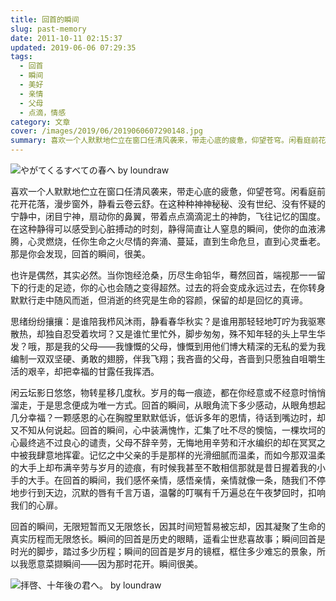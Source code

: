 ```yaml
---
title: 回首的瞬间
slug: past-memory
date: 2011-10-11 02:15:37
updated: 2019-06-06 07:29:35
tags:
  - 回首
  - 瞬间
  - 美好
  - 亲情
  - 父母
  - 点滴，情感
category: 文章
cover: /images/2019/06/2019060607290148.jpg
summary: 喜欢一个人默默地伫立在窗口任清风袭来，带走心底的疲惫，仰望苍穹。闲看庭前花开花落，漫步窗外，静看云卷云舒。
---
```


![やがてくるすべての春へ by loundraw](/images/2019/06/2019060607242852.jpg)

喜欢一个人默默地伫立在窗口任清风袭来，带走心底的疲惫，仰望苍穹。闲看庭前花开花落，漫步窗外，静看云卷云舒。在这种种神神秘秘、没有世纪、没有怀疑的宁静中，闭目宁神，扇动你的鼻翼，带着点点滴滴泥土的神韵，飞往记忆的国度。在这种静得可以感受到心脏搏动的时刻，静得简直让人窒息的瞬间，使你的血液沸腾，心灵燃烧，任你生命之火尽情的奔涌、蔓延，直到生命危旦，直到心灵垂老。那是你会发现，回首的瞬间，很美。

也许是偶然，其实必然。当你饱经沧桑，历尽生命铅华，蓦然回首，端视那一一留下的行走的足迹，你的心也会随之变得超然。过去的将会变成永远过去，在你转身默默行走中随风而逝，但消逝的终究是生命的容颜，保留的却是回忆的真谛。

思绪纷纷攘攘：是谁陪我栉风沐雨，静看春华秋实？是谁用那轻轻地叮咛为我驱寒散热，却独自忍受着坎坷？又是谁忙里忙外，脚步匆匆，殊不知年轻的头上早生华发？哦，那是我的父母——我慷慨的父母，慷慨到用他们博大精深的无私的爱为我编制一双双坚硬、勇敢的翅膀，伴我飞翔；我吝啬的父母，吝啬到只愿独自咀嚼生活的艰辛，却把幸福的甘露任我挥洒。

闲云坛影日悠悠，物转星移几度秋。岁月的每一痕迹，都在你经意或不经意时悄悄溜走，于是思念便成为唯一方式。回首的瞬间，从眼角流下多少感动，从眼角想起几分幸福？一颗感恩的心在胸膛里默默低诉，低诉多年的恩情，待话到嘴边时，却又不知从何说起。回首的瞬间，心中装满愧怍，汇集了吐不尽的懊恼，一棵坎坷的心最终逃不过良心的谴责，父母不辞辛劳，无悔地用辛劳和汗水编织的却在冥冥之中被我肆意地挥霍。记忆之中父亲的手是那样的光滑细腻而温柔，而如今那双温柔的大手上却布满辛劳与岁月的迹痕，有时候我甚至不敢相信那就是昔日握着我的小手的大手。在回首的瞬间，我们感怀亲情，感悟亲情，亲情就像一条，随我们不停地步行到天边，沉默的唇有千言万语，温馨的叮嘱有千万遍总在午夜梦回时，扣响我们的心扉。

回首的瞬间，无限短暂而又无限悠长，因其时间短暂易被忘却，因其凝聚了生命的真实历程而无限悠长。瞬间的回首是历史的眼睛，遥看尘世悲喜故事；瞬间回首是时光的脚步，踏过多少历程；瞬间的回首是岁月的镜框，框住多少难忘的景象，所以我愿意菜撷瞬间——因为那时花开。瞬间很美。

![拝啓、十年後の君へ。 by loundraw](/images/2019/06/2019060607270480.jpg)
